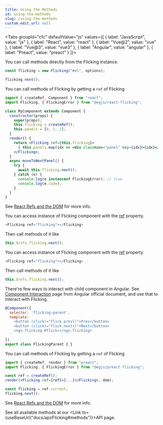 ```yaml
---
title: Using the Methods
id: using-the-methods
slug: /using-the-methods
custom_edit_url: null
---
```



<Tabs
  groupId="cfc"
  defaultValue="js"
  values={[
    { label: "JavaScript", value: "js" },
    { label: "React", value: "react" },
    { label: "Vue@2", value: "vue" },
    { label: "Vue@3", value: "vue3" },
    { label: "Angular", value: "angular" },
    { label: "Preact", value: "preact" }
  ]}>
  <TabItem value="js">

You can call methods directly from the Flicking instance.

```js
const flicking = new Flicking("#el", options);

flicking.next();
```

  </TabItem>
  <TabItem value="react">

You can call methods of Flicking by getting a `ref` of Flicking

```jsx
import { createRef, Component } from "react";
import Flicking, { FlickingError } from "@egjs/react-flicking";

class MyComponent extends Component {
  constructor(props) {
    super(props);
    this.flicking = createRef();
    this.panels = [0, 1, 2];
  }
  render() {
    return <Flicking ref={this.flicking}>
      { this.panels.map(idx => <div className="panel" key={idx}>{idx}</div>) }
    </Flicking>;
  }
  async moveToNextPanel() {
    try {
      await this.flicking.next();
    } catch (e) {
      console.log(e instanceof FlickingError); // true
      console.log(e.code);
    }
  }
}
```

See [React Refs and the DOM](https://reactjs.org/docs/refs-and-the-dom.html) for more info.

  </TabItem>
  <TabItem value="vue">

You can access instance of Flicking component with the [ref](https://vuejs.org/v2/guide/components-edge-cases.html#Accessing-Child-Component-Instances-amp-Child-Elements) property.

```js
<Flicking ref="flicking"></Flicking>
```

Then call methods of it like
```js
this.$refs.flicking.next();
```

  </TabItem>
  <TabItem value="vue3">

You can access instance of Flicking component with the [ref](https://vuejs.org/v2/guide/components-edge-cases.html#Accessing-Child-Component-Instances-amp-Child-Elements) property.

```js
<Flicking ref="flicking"></Flicking>
```

Then call methods of it like
```js
this.$refs.flicking.next();
```

  </TabItem>
  <TabItem value="angular">

There're few ways to interact with child component in Angular.
See [Component Interaction](https://angular.io/guide/component-interaction#parent-interacts-with-child-via-local-variable) page from Angular official document, and use that to interact with Flicking.

```js
@Component({
  selector: 'flicking-parent',
  template: `
    <button (click)="flick.prev()">Prev</button>
    <button (click)="flick.next()">Next</button>
    <ngx-flicking #flick></ngx-flicking>
  `
})
export class FlickingParent { }
```

  </TabItem>
  <TabItem value="preact">

You can call methods of Flicking by getting a `ref` of Flicking

```jsx
import { createRef, render } from "preact";
import Flicking, { FlickingError } from "@egjs/preact-flicking";

const ref = createRef();
render(<Flicking ref={ref}>{...}</Flicking>, dom);

const flicking = ref.current;
flicking.next();
```

See [React Refs and the DOM](https://reactjs.org/docs/refs-and-the-dom.html) for more info.

  </TabItem>
</Tabs>

See all available methods at our <Link to={useBaseUrl("docs/api/Flicking#methods")}>API</Link> page.
